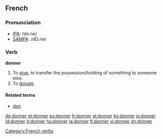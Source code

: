 {{see|Donner}}

==French==

===Pronunciation===
*[[w:IPA|IPA]]: /dɔ.ne/
*[[w:SAMPA|SAMPA]]: /dO.ne/

===Verb===
'''donner'''
#To [[give]], to transfer the possession/holding of something to someone else.
#To [[donate]]

====Related terms====
*[[don#French|don]]
[[Category:French verbs]]

[[de:donner]]
[[et:donner]]
[[es:donner]]
[[fr:donner]]
[[gl:donner]]
[[ko:donner]]
[[io:donner]]
[[id:donner]]
[[it:donner]]
[[hu:donner]]
[[ja:donner]]
[[fi:donner]]
[[vi:donner]]
[[zh:donner]]